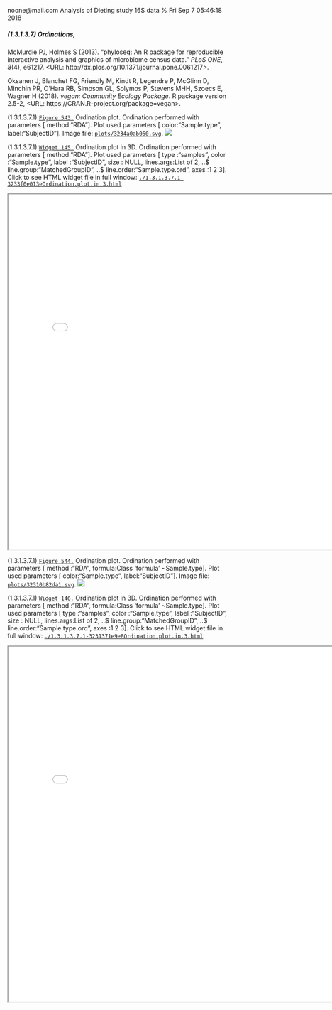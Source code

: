 noone@mail.com
Analysis of Dieting study 16S data
% Fri Sep  7 05:46:18 2018



##### \(1.3.1.3.7\) Ordinations, 



McMurdie PJ, Holmes S (2013). “phyloseq: An R package for reproducible interactive analysis and graphics of microbiome census data.” _PLoS
ONE_, *8*(4), e61217. <URL: http://dx.plos.org/10.1371/journal.pone.0061217>.


Oksanen J, Blanchet FG, Friendly M, Kindt R, Legendre P, McGlinn D, Minchin PR, O'Hara RB, Simpson GL, Solymos P, Stevens MHH, Szoecs E, Wagner
H (2018). _vegan: Community Ecology Package_. R package version 2.5-2, <URL: https://CRAN.R-project.org/package=vegan>.





\(1.3.1.3.7.1\) <a name="figure.543"></a>[`Figure 543.`](#figure.543) Ordination plot. Ordination performed with parameters [ method:"RDA"]. 
               Plot used parameters [ color:"Sample.type", label:"SubjectID"].  Image file: [`plots/3234a0ab060.svg`](plots/3234a0ab060.svg).
![](plots/3234a0ab060.svg)




\(1.3.1.3.7.1\) <a name="widget.145"></a>[`Widget 145.`](#widget.145) Ordination plot in 3D. Ordination performed with parameters [ method:"RDA"]. 
               Plot used parameters [ type      :"samples", color     :"Sample.type", label     :"SubjectID", size      : NULL, lines.args:List of 2,  ..$ line.group:"MatchedGroupID",  ..$ line.order:"Sample.type.ord", axes      :1 2 3]. Click to see HTML widget file in full window: [`./1.3.1.3.7.1-3233f0e013eOrdination.plot.in.3.html`](./1.3.1.3.7.1-3233f0e013eOrdination.plot.in.3.html)



<iframe src="./1.3.1.3.7.1-3233f0e013eOrdination.plot.in.3.html" width="800" height="800"> </iframe>




\(1.3.1.3.7.1\) <a name="figure.544"></a>[`Figure 544.`](#figure.544) Ordination plot. Ordination performed with parameters [ method :"RDA", formula:Class 'formula' ~Sample.type]. 
               Plot used parameters [ color:"Sample.type", label:"SubjectID"].  Image file: [`plots/32310b82da1.svg`](plots/32310b82da1.svg).
![](plots/32310b82da1.svg)




\(1.3.1.3.7.1\) <a name="widget.146"></a>[`Widget 146.`](#widget.146) Ordination plot in 3D. Ordination performed with parameters [ method :"RDA", formula:Class 'formula' ~Sample.type]. 
               Plot used parameters [ type      :"samples", color     :"Sample.type", label     :"SubjectID", size      : NULL, lines.args:List of 2,  ..$ line.group:"MatchedGroupID",  ..$ line.order:"Sample.type.ord", axes      :1 2 3]. Click to see HTML widget file in full window: [`./1.3.1.3.7.1-3231371e9e8Ordination.plot.in.3.html`](./1.3.1.3.7.1-3231371e9e8Ordination.plot.in.3.html)



<iframe src="./1.3.1.3.7.1-3231371e9e8Ordination.plot.in.3.html" width="800" height="800"> </iframe>